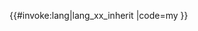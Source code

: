 <includeonly>{{#invoke:lang|lang_xx_inherit
|code=my
}}</includeonly><noinclude>
{{Documentation|Template:Lang-x/doc}}
[[Category:漢藏語系多語言支持模板|{{PAGENAME}}]]
</noinclude>